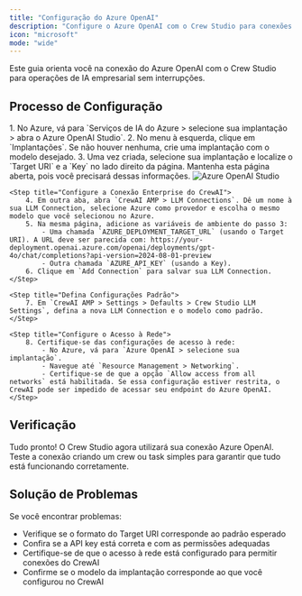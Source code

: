 ```yaml
---
title: "Configuração do Azure OpenAI"
description: "Configure o Azure OpenAI com o Crew Studio para conexões empresariais de LLM"
icon: "microsoft"
mode: "wide"
---
```


Este guia orienta você na conexão do Azure OpenAI com o Crew Studio para operações de IA empresarial sem interrupções.

## Processo de Configuração

<Steps>
    <Step title="Acesse o Azure OpenAI Studio">
        1. No Azure, vá para `Serviços de IA do Azure > selecione sua implantação > abra o Azure OpenAI Studio`.
        2. No menu à esquerda, clique em `Implantações`. Se não houver nenhuma, crie uma implantação com o modelo desejado.
        3. Uma vez criada, selecione sua implantação e localize o `Target URI` e a `Key` no lado direito da página. Mantenha esta página aberta, pois você precisará dessas informações.
            <Frame>
                <img src="/images/enterprise/azure-openai-studio.png" alt="Azure OpenAI Studio" />
            </Frame>
    </Step>

    <Step title="Configure a Conexão Enterprise do CrewAI">
        4. Em outra aba, abra `CrewAI AMP > LLM Connections`. Dê um nome à sua LLM Connection, selecione Azure como provedor e escolha o mesmo modelo que você selecionou no Azure.
        5. Na mesma página, adicione as variáveis de ambiente do passo 3:
            - Uma chamada `AZURE_DEPLOYMENT_TARGET_URL` (usando o Target URI). A URL deve ser parecida com: https://your-deployment.openai.azure.com/openai/deployments/gpt-4o/chat/completions?api-version=2024-08-01-preview
            - Outra chamada `AZURE_API_KEY` (usando a Key).
        6. Clique em `Add Connection` para salvar sua LLM Connection.
    </Step>

    <Step title="Defina Configurações Padrão">
        7. Em `CrewAI AMP > Settings > Defaults > Crew Studio LLM Settings`, defina a nova LLM Connection e o modelo como padrão.
    </Step>

    <Step title="Configure o Acesso à Rede">
        8. Certifique-se das configurações de acesso à rede:
            - No Azure, vá para `Azure OpenAI > selecione sua implantação`.
            - Navegue até `Resource Management > Networking`.
            - Certifique-se de que a opção `Allow access from all networks` está habilitada. Se essa configuração estiver restrita, o CrewAI pode ser impedido de acessar seu endpoint do Azure OpenAI.
    </Step>
</Steps>

## Verificação

Tudo pronto! O Crew Studio agora utilizará sua conexão Azure OpenAI. Teste a conexão criando um crew ou task simples para garantir que tudo está funcionando corretamente.

## Solução de Problemas

Se você encontrar problemas:
- Verifique se o formato do Target URI corresponde ao padrão esperado
- Confira se a API key está correta e com as permissões adequadas
- Certifique-se de que o acesso à rede está configurado para permitir conexões do CrewAI
- Confirme se o modelo da implantação corresponde ao que você configurou no CrewAI
